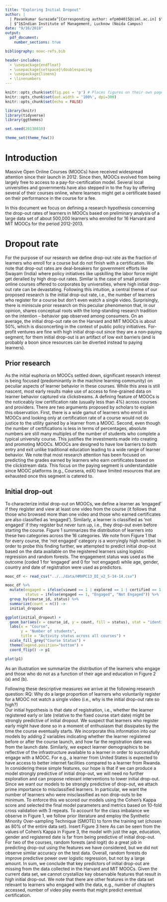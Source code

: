```yaml
---
title: "Exploring Initial Dropout"
author: |
  | Pavankumar Gurazada^[Corresponding author: efpm04015@iiml.ac.in] $^1$, Moutusy Maity $^1$
  | $^1$Indian Institute of Management, Lucknow (Noida Campus)
date: "9/16/2018"
output: 
  pdf_document:
    number_sections: true

bibliography: mooc-refs.bib

header-includes:
  - \usepackage{endfloat}    
  - \usepackage{setspace}\doublespacing
  - \usepackage{lineno}
  - \linenumbers
---
```


```r
knitr::opts_chunk$set(fig.pos = 'p') # Places figures on their own pages
knitr::opts_chunk$set(out.width = '100%', dpi=300)
knitr::opts_chunk$set(echo = FALSE)

library(knitr)
library(tidyverse)
library(ggthemes)

set.seed(20130810)

theme_set(theme_few())

```

# Introduction

Massive Open Online Courses (MOOCs) have received widespread attention since their launch in 2012. Since then, MOOCs evolved from being largely free to access to a pay-for-certification model. Several local universities and governments have also stepped in to the fray by offering several of their courses online, where learners might get a certificate based on their performance in the course for a fee.

In this document we focus on defining a research hypothesis concerning the drop-out rates of learners in MOOCs based on preliminary analysis of a large data set of about 500,000 learners who enrolled for 16 Harvard and MIT MOOCs for the period 2012-2013.

# Dropout rate
For the purpose of our research we define drop-out rate as the fraction of learners who enroll for a course but do not finish with a certification. We note that drop-out rates are deal-breakers for government efforts like Swayam (India) where policy initiatives like upskilling the labor force might get derailed by high drop-out rates. Similar is the case of small private online courses offered to corporates by universities, where high initial drop-out rate can be devastating. Following this intuition, a central theme of our proposed research is the initial drop-out rate, i.e., the number of learners who register for a course but don’t even watch a single video. Surprisingly, there is miniscule prior research on this peculiar phenomenon that, in our opinion, shares conceptual roots with the long-standing research tradition on the intention – behavior gap observed among consumers. 
On an average, the initial drop-out rate on the Harvard and MIT MOOCs is about 50%, which is disconcerting in the context of public policy initiatives. For-profit ventures are fine with high initial drop-out since they are a non-paying segment; for them initial drop-out is an artifact of low exit barriers (and is probably a boon since resources can be diverted instead to paying learners). 

## Prior research
As the initial euphoria on MOOCs settled down, significant research interest is being focused (predominantly in the machine learning community) on peculiar aspects of learner behavior in these courses. While this area is still nascent, most early results make use of access to fine-grained data on learner behavior captured via clickstreams. A defining feature of MOOCs is the noticeably low certification rate (usually less than 4%) across courses and providers. There are two arguments proposed by scholars to explain this observation. First, there is a wide gamut of learners who enroll in MOOCs and looking only at certification rate of a course would not do justice to the utility gained by a learner from a MOOC. Second, even though the number of certifications is less in terms of percentages, absolute numbers are still many multiples of the number of students who complete a typical university course. This justifies the investments made into creating and promoting MOOCs. 
MOOCs are designed to have low barriers to both entry and exit unlike traditional education leading to a wide range of learner behavior. We note that most research attention has been focused on predicting the grades earned by learners who earn certificates based on the clickstream data. This focus on the paying segment is understandable since MOOC platforms (e.g., Coursera, edX) have limited resources that are exhausted once this segment is catered to. 

## Initial drop-out
To characterize initial drop-out on MOOCs, we define a learner as ‘engaged’ if they register and view at least one video from the course (it follows that those who browsed more than one video and those who earned certificates are also classified as ‘engaged’). Similarly, a learner is classified as ‘not engaged’ if they register but never turn up, i.e., they drop-out even before starting the course. Figure 1 summarizes the distribution of learners into these two categories across the 16 categories. We note from Figure 1 that for every course, the ‘not engaged’ category is a worryingly high number. In order to probe this finding further, we attempted to predict initial drop-out based on the data available on the registered learners using logistic regression and random forests. The engagement status was used as the outcome (coded 1 for ‘engaged’ and 0 for ‘not engaged) while age, gender, country and date of registration were used as predictors.

```r
mooc_df <- read_csv("../../data/HMXPC13_DI_v2_5-14-14.csv")

mooc_df %>% 
  mutate(engaged = ifelse(viewed == 1 | explored == 1 | certified == 1, 1, 0),
         status = ifelse(engaged == 1, "Engaged", "Not Engaged")) %>% 
  group_by(course_id, status) %>% 
  summarize(count = n()) ->
  initial_dropout

ggplot(initial_dropout) +
  geom_bar(aes(x = course_id, y = count, fill = status), stat = "identity", position = position_dodge()) +
  labs(x = "Course",
       y = "Number of students",
       title = "Activity status across all courses") +
  scale_fill_grey("Course Status") +
  theme(legend.position="bottom") +
  coord_flip() -> p1

plot(p1)
```



As an illustration we summarize the distribution of the learners who engage and those who do not as a function of their age and education in Figure 2 (a) and (b).

Following these descriptive measures we arrive at the following research question:
RQ: Why do a large proportion of learners who voluntarily register for a MOOC not watch a single video (i.e., why is the initial drop-out rate so high?)  
Our initial hypothesis is that date of registration, i.e., whether the learner registered early or late (relative to the fixed course start date) might be strongly predictive of initial dropout. We suspect that learners who register early might have done so in a moment of enthusiasm that dissipates by the time the course eventually starts. We incorporate this information into our models by adding 2 variables indicating whether the learner registered before or after the course launch, and how far the registration date was from the launch date. Similarly, we expect learner demographics to be reflective of the infrastructure available to a learner in order to successfully engage with a MOOC. For e.g., a learner from United States is expected to have access to better internet facilities compared to a learner from Rwanda. In considering these simple features, our hope is that if we can produce a model strongly predictive of initial drop-out, we will need no further exploration and can propose relevant interventions to lower initial drop-out. 
Since we want our models to be strongly predictive of drop-out, we attach prime importance to misclassified learners. In particular, we want the number of learners who were misclassified as non drop-outs to be minimum. To enforce this we scored our models using the Cohen’s Kappa score and selected the final model parameters and metrics based on 10-fold cross validation with 3 repeats. To account for the class imbalance we observe in Figure 1, we follow prior literature and employ the Synthetic Minority Over-sampling Technique (SMOTE) to form the training set (chosen as 80% of the entire data set). 
Insert Figure 3 here
As can be seen from the values of Cohen’s Kappa in Figure 3, the model with just the age, education, gender and registered date is far from being predictive of initial drop-out. For two of the courses, random forests (and logit) do a great job in predicting drop-out using the features we have considered, but we did not observe similar accuracy on the test data. Overall, random forests do improve predictive power over logistic regression, but not by a large amount. 
In sum, we conclude that key predictors of initial drop-out are missing from the data collected in the Harvard and MIT MOOCs. Given the current data set, we cannot crystallize key observable features that result in high initial drop-out. We note that there are other features in the data set relevant to learners who engaged with the data, e.g., number of chapters accessed, number of video play events that might predict eventual certification. 

